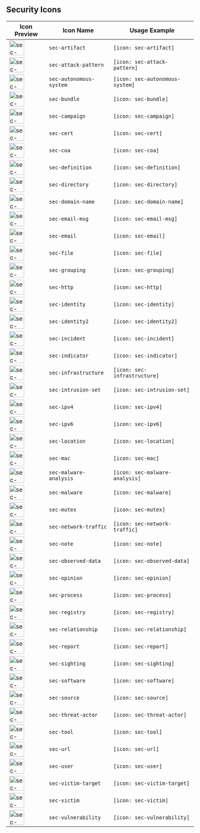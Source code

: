 ## Security Icons

| Icon Preview | Icon Name | Usage Example |
|--------------|-----------|----------------|
| <img src="/icons/sec-artifact.png" alt="sec-artifact" width="40" /> | `sec-artifact` | `[icon: sec-artifact]` |
| <img src="/icons/sec-attack-pattern.png" alt="sec-attack-pattern" width="40" /> | `sec-attack-pattern` | `[icon: sec-attack-pattern]` |
| <img src="/icons/sec-autonomous-system.png" alt="sec-autonomous-system" width="40" /> | `sec-autonomous-system` | `[icon: sec-autonomous-system]` |
| <img src="/icons/sec-bundle.png" alt="sec-bundle" width="40" /> | `sec-bundle` | `[icon: sec-bundle]` |
| <img src="/icons/sec-campaign.png" alt="sec-campaign" width="40" /> | `sec-campaign` | `[icon: sec-campaign]` |
| <img src="/icons/sec-cert.png" alt="sec-cert" width="40" /> | `sec-cert` | `[icon: sec-cert]` |
| <img src="/icons/sec-coa.png" alt="sec-coa" width="40" /> | `sec-coa` | `[icon: sec-coa]` |
| <img src="/icons/sec-definition.png" alt="sec-definition" width="40" /> | `sec-definition` | `[icon: sec-definition]` |
| <img src="/icons/sec-directory.png" alt="sec-directory" width="40" /> | `sec-directory` | `[icon: sec-directory]` |
| <img src="/icons/sec-domain-name.png" alt="sec-domain-name" width="40" /> | `sec-domain-name` | `[icon: sec-domain-name]` |
| <img src="/icons/sec-email-msg.png" alt="sec-email-msg" width="40" /> | `sec-email-msg` | `[icon: sec-email-msg]` |
| <img src="/icons/sec-email.png" alt="sec-email" width="40" /> | `sec-email` | `[icon: sec-email]` |
| <img src="/icons/sec-file.png" alt="sec-file" width="40" /> | `sec-file` | `[icon: sec-file]` |
| <img src="/icons/sec-grouping.png" alt="sec-grouping" width="40" /> | `sec-grouping` | `[icon: sec-grouping]` |
| <img src="/icons/sec-http.png" alt="sec-http" width="40" /> | `sec-http` | `[icon: sec-http]` |
| <img src="/icons/sec-identity.png" alt="sec-identity" width="40" /> | `sec-identity` | `[icon: sec-identity]` |
| <img src="/icons/sec-identity2.png" alt="sec-identity2" width="40" /> | `sec-identity2` | `[icon: sec-identity2]` |
| <img src="/icons/sec-incident.png" alt="sec-incident" width="40" /> | `sec-incident` | `[icon: sec-incident]` |
| <img src="/icons/sec-indicator.png" alt="sec-indicator" width="40" /> | `sec-indicator` | `[icon: sec-indicator]` |
| <img src="/icons/sec-infrastructure.png" alt="sec-infrastructure" width="40" /> | `sec-infrastructure` | `[icon: sec-infrastructure]` |
| <img src="/icons/sec-intrusion-set.png" alt="sec-intrusion-set" width="40" /> | `sec-intrusion-set` | `[icon: sec-intrusion-set]` |
| <img src="/icons/sec-ipv4.png" alt="sec-ipv4" width="40" /> | `sec-ipv4` | `[icon: sec-ipv4]` |
| <img src="/icons/sec-ipv6.png" alt="sec-ipv6" width="40" /> | `sec-ipv6` | `[icon: sec-ipv6]` |
| <img src="/icons/sec-location.png" alt="sec-location" width="40" /> | `sec-location` | `[icon: sec-location]` |
| <img src="/icons/sec-mac.png" alt="sec-mac" width="40" /> | `sec-mac` | `[icon: sec-mac]` |
| <img src="/icons/sec-malware-analysis.png" alt="sec-malware-analysis" width="40" /> | `sec-malware-analysis` | `[icon: sec-malware-analysis]` |
| <img src="/icons/sec-malware.png" alt="sec-malware" width="40" /> | `sec-malware` | `[icon: sec-malware]` |
| <img src="/icons/sec-mutex.png" alt="sec-mutex" width="40" /> | `sec-mutex` | `[icon: sec-mutex]` |
| <img src="/icons/sec-network-traffic.png" alt="sec-network-traffic" width="40" /> | `sec-network-traffic` | `[icon: sec-network-traffic]` |
| <img src="/icons/sec-note.png" alt="sec-note" width="40" /> | `sec-note` | `[icon: sec-note]` |
| <img src="/icons/sec-observed-data.png" alt="sec-observed-data" width="40" /> | `sec-observed-data` | `[icon: sec-observed-data]` |
| <img src="/icons/sec-opinion.png" alt="sec-opinion" width="40" /> | `sec-opinion` | `[icon: sec-opinion]` |
| <img src="/icons/sec-process.png" alt="sec-process" width="40" /> | `sec-process` | `[icon: sec-process]` |
| <img src="/icons/sec-registry.png" alt="sec-registry" width="40" /> | `sec-registry` | `[icon: sec-registry]` |
| <img src="/icons/sec-relationship.png" alt="sec-relationship" width="40" /> | `sec-relationship` | `[icon: sec-relationship]` |
| <img src="/icons/sec-report.png" alt="sec-report" width="40" /> | `sec-report` | `[icon: sec-report]` |
| <img src="/icons/sec-sighting.png" alt="sec-sighting" width="40" /> | `sec-sighting` | `[icon: sec-sighting]` |
| <img src="/icons/sec-software.png" alt="sec-software" width="40" /> | `sec-software` | `[icon: sec-software]` |
| <img src="/icons/sec-source.png" alt="sec-source" width="40" /> | `sec-source` | `[icon: sec-source]` |
| <img src="/icons/sec-threat-actor.png" alt="sec-threat-actor" width="40" /> | `sec-threat-actor` | `[icon: sec-threat-actor]` |
| <img src="/icons/sec-tool.png" alt="sec-tool" width="40" /> | `sec-tool` | `[icon: sec-tool]` |
| <img src="/icons/sec-url.png" alt="sec-url" width="40" /> | `sec-url` | `[icon: sec-url]` |
| <img src="/icons/sec-user.png" alt="sec-user" width="40" /> | `sec-user` | `[icon: sec-user]` |
| <img src="/icons/sec-victim-target.png" alt="sec-victim-target" width="40" /> | `sec-victim-target` | `[icon: sec-victim-target]` |
| <img src="/icons/sec-victim.png" alt="sec-victim" width="40" /> | `sec-victim` | `[icon: sec-victim]` |
| <img src="/icons/sec-vulnerability.png" alt="sec-vulnerability" width="40" /> | `sec-vulnerability` | `[icon: sec-vulnerability]` |